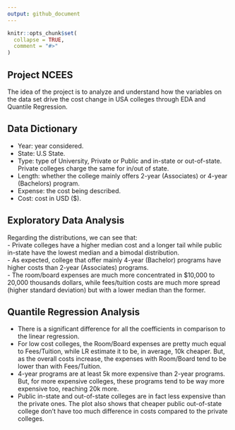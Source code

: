 ```yaml
---
output: github_document
---
```


<!-- README.md is generated from README.Rmd. Please edit that file -->

```r
knitr::opts_chunk$set(
  collapse = TRUE,
  comment = "#>"
)
```

## Project NCEES

The idea of the project is to analyze and understand how the variables on the data set drive the cost change in USA colleges through EDA and Quantile Regression. 

## Data Dictionary  
- Year: year considered.  
- State: U.S State.  
- Type: type of University, Private or Public and in-state or out-of-state. Private colleges charge the same for in/out of state.  
- Length: whether the college mainly offers 2-year (Associates) or 4-year (Bachelors) program.    
- Expense: the cost being described.  
- Cost: cost in USD ($).  

## Exploratory Data Analysis

Regarding the distributions, we can see that:  
- Private colleges have a higher median cost and a longer tail while public in-state have the lowest median and a bimodal distribution.  
- As expected, college that offer mainly 4-year (Bachelor) programs have higher costs than 2-year (Associates) programs.  
- The room/board expenses are much more concentrated in $10,000 to 20,000 thousands dollars, while fees/tuition costs are much more spread (higher standard deviation) but with a lower median than the former.  

## Quantile Regression Analysis  
- There is a significant difference for all the coefficients in comparison to the linear regression.  
- For low cost colleges, the Room/Board expenses are pretty much equal to Fees/Tuition, while LR estimate it to be, in average, 10k cheaper. But, as the overall costs increase, the expenses with Room/Board tend to be lower than with Fees/Tuition.  
- 4-year programs are at least 5k more expensive than 2-year programs. But, for more expensive colleges, these programs tend to be way more expensive too, reaching 20k more.  
- Public in-state and out-of-state colleges are in fact less expensive than the private ones. The plot also shows that cheaper public out-of-state college don't have too much difference in costs compared to the private colleges.  




